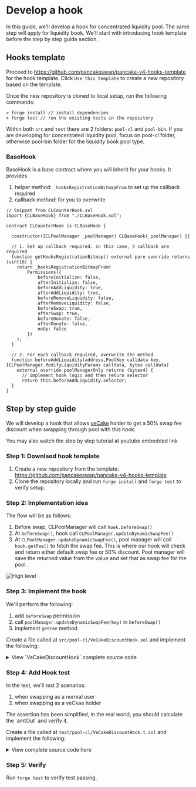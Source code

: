 
# Develop a hook

In this guide, we'll develop a hook for concentrated liquidity pool. The same step will apply for liquidity book. We'll start with introducing hook template before the step by step guide section.

## Hooks template 

Proceed to https://github.com/pancakeswap/pancake-v4-hooks-template for the hook template. Click `Use this template` to create a new repository based on the template.

Once the new repository is cloned to local setup, run the following commands: 
```
> forge install // install dependencies
> forge test // run the existing tests in the repository
```

Within both `src` and `test` there are 2 folders: `pool-cl` and `pool-bin`. If you are developing for concentrated liquidity pool, focus on pool-cl folder, otherwise pool-bin folder for the liquidity book pool type.

### BaseHook
BaseHook is a base contract where you will inherit for your hooks. It provides 

1. helper method: `_hooksRegistrationBitmapFrom` to set up the callback required
2. callback method: for you to overwrite

```solidity 
// Snippet from CLCounterHook.sol
import {CLBaseHook} from "./CLBaseHook.sol";

contract CLCounterHook is CLBaseHook {

  constructor(ICLPoolManager _poolManager) CLBaseHook(_poolManager) {}

  // 1. Set up callback required. in this case, 4 callback are required 
  function getHooksRegistrationBitmap() external pure override returns (uint16) {
    return _hooksRegistrationBitmapFrom(
        Permissions({
            beforeInitialize: false,
            afterInitialize: false,
            beforeAddLiquidity: true,
            afterAddLiquidity: true,
            beforeRemoveLiquidity: false,
            afterRemoveLiquidity: false,
            beforeSwap: true,
            afterSwap: true,
            beforeDonate: false,
            afterDonate: false,
            noOp: false
        })
    );
  }

  // 2. For each callback required, overwrite the method 
  function beforeAddLiquidity(address,PoolKey calldata key, ICLPoolManager.ModifyLiquidityParams calldata, bytes calldata) 
    external override poolManagerOnly returns (bytes4) {
      // implement hook logic and then return selector 
      return this.beforeAddLiquidity.selector;
  }
}

```

## Step by step guide

We will develop a hook that allows [veCake](https://docs.pancakeswap.finance/products/vecake/what-is-vecake) holder to get a 50% swap fee discount when swapping through pool with this hook.

<Callout type="info">
  You may also watch the step by step tutorial at youtube embedded link
</Callout>

### Step 1: Downlaod hook template

1. Create a new repository from the template: https://github.com/pancakeswap/pancake-v4-hooks-template 
2. Clone the repository locally and run `forge install` and `forge test` to verify setup.

### Step 2: Implementation idea

The flow will be as follows:

1. Before swap, CLPoolManager will call `hook.beforeSwap()` 
2. At `beforeSwap()`, hook call `CLPoolManager.updateDynamicSwapFee()`
3. At `CLPoolManager.updateDynamicSwapFee()`, pool manager will call `hook.getFee()` to fetch the swap fee. This is where our hook will check and return either default swap fee or 50% discount. Pool manager will save the returned value from the value and set that as swap fee for the pool.

![High level](/v4/guides-develop-hook-1.png)


### Step 3: Implement the hook

We'll perform the following:

1. add `beforeSwap` permission 
2. call `poolManager.updateDynamicSwapFee(key)` in `beforeSwap()` 
3. implement `getFee` method 

Create a file called at `src/pool-cl/VeCakeDiscountHook.sol` and implement the following:

<details>
  <summary>View `VeCakeDiscountHook` complete source code</summary>
  
  ```solidity
// SPDX-License-Identifier: UNLICENSED
pragma solidity ^0.8.24;

import {PoolKey} from "@pancakeswap/v4-core/src/types/PoolKey.sol";
import {PoolId, PoolIdLibrary} from "@pancakeswap/v4-core/src/types/PoolId.sol";
import {FeeLibrary} from "@pancakeswap/v4-core/src/libraries/FeeLibrary.sol";
import {ICLPoolManager} from "@pancakeswap/v4-core/src/pool-cl/interfaces/ICLPoolManager.sol";
import {ICLDynamicFeeManager} from "@pancakeswap/v4-core/src/pool-cl/interfaces/ICLDynamicFeeManager.sol";
import {CLBaseHook} from "./CLBaseHook.sol";

interface IVeCake {
    function balanceOf(address account) external view returns (uint256 balance);
}

/// @notice VeCakeDiscountHook is a dynamic swap fee hook that provide swap fee discount for veCake holders
///         To keep this simple, so long swapper has >= 1 veCake, they will get 50% discount on swap fee
contract VeCakeDiscountHook is CLBaseHook, ICLDynamicFeeManager {
    using PoolIdLibrary for PoolKey;
    using FeeLibrary for uint24;

    IVeCake veCake;

    constructor(ICLPoolManager _poolManager, address _veCake) CLBaseHook(_poolManager) {
        veCake = IVeCake(_veCake);
    }

    function getHooksRegistrationBitmap() external pure override returns (uint16) {
        return _hooksRegistrationBitmapFrom(
            Permissions({
                beforeInitialize: false,
                afterInitialize: false,
                beforeAddLiquidity: false,
                afterAddLiquidity: false,
                beforeRemoveLiquidity: false,
                afterRemoveLiquidity: false,
                beforeSwap: true,
                afterSwap: false,
                beforeDonate: false,
                afterDonate: false,
                noOp: false
            })
        );
    }

    function beforeSwap(address, PoolKey calldata key, ICLPoolManager.SwapParams calldata, bytes calldata)
        external
        override
        poolManagerOnly
        returns (bytes4)
    {
        poolManager.updateDynamicSwapFee(key);
        return this.beforeSwap.selector;
    }

    function getFee(address, PoolKey calldata key) external view override returns (uint24 swapFee) {
        if (veCake.balanceOf(tx.origin) >= 1 ether) {
            swapFee = key.fee.getStaticFee() / 2;
        } else {
            swapFee = key.fee.getStaticFee();
        }
    }
}
```
</details>



### Step 4: Add Hook test

In the test, we'll test 2 scenarios:

1. when swapping as a normal user
1. when swapping as a veCkae holder

<Callout type="warning">
    The assertion has been simplified, in the real world, you should calculate the `amtOut` and verify it. 
</Callout>

Create a file called at `test/pool-cl/VeCakeDiscountHook.t.sol` and implement the following:

<details>
    <summary> View complete source code here </summary>
    
```solidity
// SPDX-License-Identifier: UNLICENSED
pragma solidity ^0.8.24;

import {MockERC20} from "solmate/test/utils/mocks/MockERC20.sol";
import {Test} from "forge-std/Test.sol";
import {Constants} from "@pancakeswap/v4-core/test/pool-cl/helpers/Constants.sol";
import {Currency} from "@pancakeswap/v4-core/src/types/Currency.sol";
import {PoolKey} from "@pancakeswap/v4-core/src/types/PoolKey.sol";
import {CLPoolParametersHelper} from "@pancakeswap/v4-core/src/pool-cl/libraries/CLPoolParametersHelper.sol";
import {FeeLibrary} from "@pancakeswap/v4-core/src/libraries/FeeLibrary.sol";
import {VeCakeDiscountHook} from "../../src/pool-cl/VeCakeDiscountHook.sol";
import {CLTestUtils} from "./utils/CLTestUtils.sol";
import {CLPoolParametersHelper} from "@pancakeswap/v4-core/src/pool-cl/libraries/CLPoolParametersHelper.sol";
import {PoolIdLibrary} from "@pancakeswap/v4-core/src/types/PoolId.sol";
import {ICLSwapRouterBase} from "pancake-v4-periphery/src/pool-cl/interfaces/ICLSwapRouterBase.sol";

contract VeCakeDiscountHookTest is Test, CLTestUtils {
    using PoolIdLibrary for PoolKey;
    using CLPoolParametersHelper for bytes32;

    VeCakeDiscountHook hook;
    Currency currency0;
    Currency currency1;
    PoolKey key;
    MockERC20 veCake = new MockERC20("veCake", "veCake", 18);
    address alice = makeAddr("alice");

    function setUp() public {
        (currency0, currency1) = deployContractsWithTokens();
        hook = new VeCakeDiscountHook(poolManager, address(veCake));

        // create the pool key
        key = PoolKey({
            currency0: currency0,
            currency1: currency1,
            hooks: hook,
            poolManager: poolManager,
            // 0.3% fee for swapFee, however hook can overwrite the swapFee
            fee: FeeLibrary.DYNAMIC_FEE_FLAG + uint24(3000),
            // tickSpacing: 10
            parameters: bytes32(uint256(hook.getHooksRegistrationBitmap())).setTickSpacing(10)
        });

        // initialize pool at 1:1 price point
        poolManager.initialize(key, Constants.SQRT_RATIO_1_1, new bytes(0));

        // add deep liquidity so that swap fee discount can be observed
        MockERC20(Currency.unwrap(currency0)).mint(address(this), 100 ether);
        MockERC20(Currency.unwrap(currency1)).mint(address(this), 100 ether);
        addLiquidity(key, 100 ether, 100 ether, -60, 60);

        // approve from alice for swap in the test cases below
        vm.startPrank(alice);
        MockERC20(Currency.unwrap(currency0)).approve(address(swapRouter), type(uint256).max);
        MockERC20(Currency.unwrap(currency1)).approve(address(swapRouter), type(uint256).max);
        vm.stopPrank();
    }

    function testNonVeCakeHolder() public {
        uint256 amtOut = _swap();

        // amt out be at least 0.3% lesser due to swap fee
        assertLe(amtOut, 0.997 ether);
    }

    function testVeCakeHolder() public {
        // mint alice veCake
        veCake.mint(address(alice), 1 ether);

        uint256 amtOut = _swap();

        // amt out be at least 0.15% lesser due to swap fee
        assertLe(amtOut, 0.9985 ether);
        assertGe(amtOut, 0.997 ether); // 0.15% swap fee, should be at least 0.997
    }

    function _swap() internal returns (uint256 amtOut) {
        MockERC20(Currency.unwrap(currency0)).mint(address(alice), 1 ether);

        // set alice as tx.origin and mint alice token
        vm.prank(address(alice), address(alice));

        amtOut = swapRouter.exactInputSingle(
            ICLSwapRouterBase.V4CLExactInputSingleParams({
                poolKey: key,
                zeroForOne: true,
                recipient: address(alice),
                amountIn: 1 ether,
                amountOutMinimum: 0,
                sqrtPriceLimitX96: 0,
                hookData: new bytes(0)
            }),
            block.timestamp
        );
    }
}
```

</details>


### Step 5: Verify 

Run `forge test` to verify test passing.